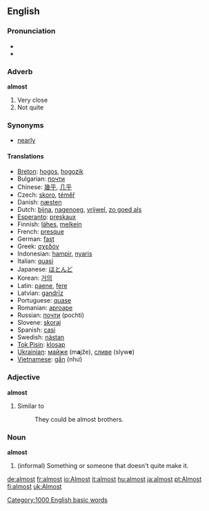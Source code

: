 ==English==

{{rank|gave|asked|soon|216|almost|thou|full|country}}

===Pronunciation===
*{{audio|en-us-inlandnorth-almost.ogg|Audio (US-Inland North)}}
*{{audio|en-us-almost.ogg|Audio (US)}}

===Adverb===
'''almost'''

#Very close
#Not quite

===Synonyms===
*[[nearly]]

====Translations====
*[[Breton]]: [[hogos]], [[hogozik]]
*Bulgarian: [[почти]]
*Chinese: [[幾乎]], [[几乎]]
*Czech: [[skoro]], [[téměř]]
*Danish: [[næsten]]
*Dutch: [[bijna]], [[nagenoeg]], [[vrijwel]], [[zo goed als]]
*[[Esperanto]]: [[preskaux]]
*Finnish: [[lähes]], [[melkein]]
*French: [[presque]]
*German: [[fast]]
*Greek: [[σχεδόν]]
*Indonesian: [[hampir]], [[nyaris]]
*Italian: [[quasi]]
*Japanese: [[ほとんど]]
*Korean: [[거의]]
*Latin: [[paene]], [[fere]]
*Latvian: [[gandrīz]]
*Portuguese: [[quase]]
*Romanian: [[aproape]]
*Russian: [[почти]] (pochti)
*Slovene: [[skoraj]]
*Spanish: [[casi]]
*Swedish: [[nästan]]
*[[Tok Pisin]]: [[klosap]]
*[[w:Ukrainian language|Ukrainian]]: [[майже]] (m'''a'''jže), [[сливе]] (slyw'''e''')
*[[w:Vietnamese language|Vietnamese]]: [[gần]] (như)

===Adjective===
'''almost'''

#Similar to
#:They could be almost brothers.

===Noun===
'''almost'''

#(informal) Something or someone that doesn't quite make it.

[[Category:1000 English basic words]]
[[de:almost]]
[[fr:almost]]
[[io:Almost]]
[[it:almost]]
[[hu:almost]]
[[ja:almost]]
[[pt:Almost]]
[[fi:almost]]
[[uk:Almost]]